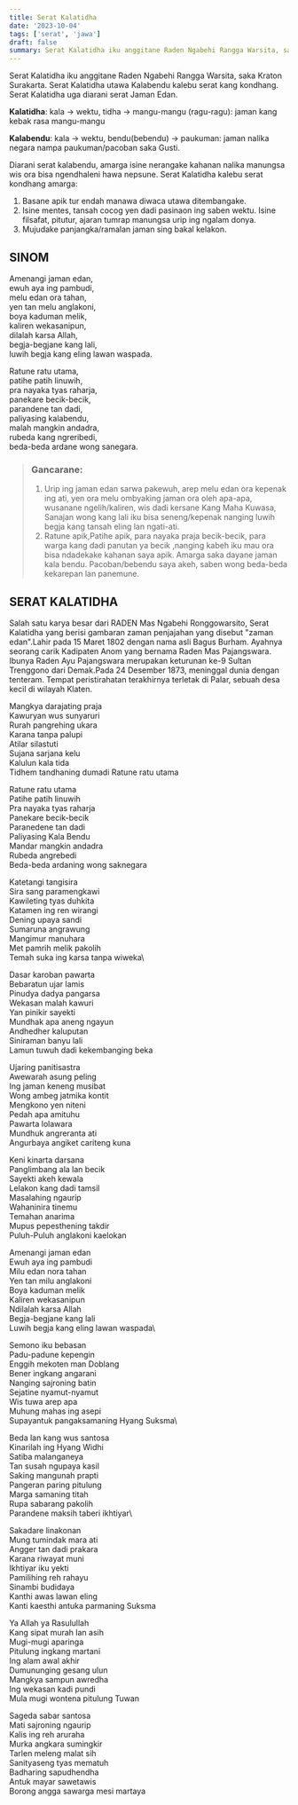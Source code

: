 ```yaml
---
title: Serat Kalatidha
date: '2023-10-04'
tags: ['serat', 'jawa']
draft: false
summary: Serat Kalatidha iku anggitane Raden Ngabehi Rangga Warsita, saka Kraton Surakarta.
---
```


Serat Kalatidha iku anggitane Raden Ngabehi Rangga Warsita, saka Kraton Surakarta.
Serat Kalatidha utawa Kalabendu kalebu serat kang kondhang.
Serat Kalatidha uga diarani serat Jaman Edan.

**Kalatidha**: kala -> wektu, tidha -> mangu-mangu (ragu-ragu): jaman kang kebak rasa mangu-mangu

**Kalabendu**: kala -> wektu, bendu(bebendu) → paukuman: jaman nalika negara nampa paukuman/pacoban saka Gusti.

Diarani serat kalabendu, amarga isine nerangake kahanan nalika manungsa wis ora bisa ngendhaleni hawa nepsune.
Serat Kalatidha kalebu serat kondhang amarga:

1. Basane apik tur endah manawa diwaca utawa ditembangake.
2. Isine mentes, tansah cocog yen dadi pasinaon ing saben wektu. Isine filsafat, pitutur, ajaran tumrap manungsa urip ing ngalam donya.
3. Mujudake panjangka/ramalan jaman sing bakal kelakon.

## SINOM

Amenangi jaman edan,\
ewuh aya ing pambudi,\
melu edan ora tahan,\
yen tan melu anglakoni,\
boya kaduman melik,\
kaliren wekasanipun,\
dilalah karsa Allah,\
begja-begjane kang lali,\
luwih begja kang eling lawan waspada.

Ratune ratu utama,\
patihe patih linuwih,\
pra nayaka tyas raharja,\
panekare becik-becik,\
parandene tan dadi,\
paliyasing kalabendu,\
malah mangkin andadra,\
rubeda kang ngreribedi,\
beda-beda ardane wong sanegara.

> ### Gancarane:
>
> 1. Urip ing jaman edan sarwa pakewuh, arep melu edan ora kepenak ing ati, yen ora melu ombyaking jaman ora oleh apa-apa, wusanane ngelih/kaliren, wis dadi kersane Kang Maha Kuwasa, Sanajan wong kang lali iku bisa seneng/kepenak nanging luwih begja kang tansah eling lan ngati-ati.
> 2. Ratune apik,Patihe apik, para nayaka praja becik-becik, para warga kang dadi panutan ya becik ,nanging kabeh iku mau ora bisa ndadekake kahanan saya apik. Amarga saka dayane jaman kala bendu. Pacoban/bebendu saya akeh, saben wong beda-beda kekarepan lan panemune.

## SERAT KALATIDHA

Salah satu karya besar dari RADEN Mas Ngabehi Ronggowarsito, Serat Kalatidha yang berisi gambaran zaman penjajahan yang disebut "zaman edan".Lahir pada 15 Maret 1802 dengan nama asli Bagus Burham. Ayahnya seorang carik Kadipaten Anom yang bernama Raden Mas Pajangswara. Ibunya Raden Ayu Pajangswara merupakan keturunan ke-9 Sultan Trenggono dari Demak.Pada 24 Desember 1873, meninggal dunia dengan tenteram. Tempat peristirahatan terakhirnya terletak di Palar, sebuah desa kecil di wilayah Klaten.

Mangkya darajating praja\
Kawuryan wus sunyaruri\
Rurah pangrehing ukara\
Karana tanpa palupi\
Atilar silastuti\
Sujana sarjana kelu\
Kalulun kala tida\
Tidhem tandhaning dumadi Ratune ratu utama

Ratune ratu utama\
Patihe patih linuwih\
Pra nayaka tyas raharja\
Panekare becik-becik\
Paranedene tan dadi\
Paliyasing Kala Bendu\
Mandar mangkin andadra\
Rubeda angrebedi\
Beda-beda ardaning wong saknegara

Katetangi tangisira\
Sira sang paramengkawi\
Kawileting tyas duhkita\
Katamen ing ren wirangi\
Dening upaya sandi\
Sumaruna angrawung\
Mangimur manuhara\
Met pamrih melik pakolih\
Temah suka ing karsa tanpa wiweka\

Dasar karoban pawarta\
Bebaratun ujar lamis\
Pinudya dadya pangarsa\
Wekasan malah kawuri\
Yan pinikir sayekti\
Mundhak apa aneng ngayun\
Andhedher kaluputan\
Siniraman banyu lali\
Lamun tuwuh dadi kekembanging beka

Ujaring panitisastra\
Awewarah asung peling\
Ing jaman keneng musibat\
Wong ambeg jatmika kontit\
Mengkono yen niteni\
Pedah apa amituhu\
Pawarta lolawara\
Mundhuk angreranta ati\
Angurbaya angiket cariteng kuna

Keni kinarta darsana\
Panglimbang ala lan becik\
Sayekti akeh kewala\
Lelakon kang dadi tamsil\
Masalahing ngaurip\
Wahaninira tinemu\
Temahan anarima\
Mupus pepesthening takdir\
Puluh-Puluh anglakoni kaelokan

Amenangi jaman edan\
Ewuh aya ing pambudi\
Milu edan nora tahan\
Yen tan milu anglakoni\
Boya kaduman melik\
Kaliren wekasanipun\
Ndilalah karsa Allah\
Begja-begjane kang lali\
Luwih begja kang eling lawan waspada\

Semono iku bebasan\
Padu-padune kepengin\
Enggih mekoten man Doblang\
Bener ingkang angarani\
Nanging sajroning batin\
Sejatine nyamut-nyamut\
Wis tuwa arep apa\
Muhung mahas ing asepi\
Supayantuk pangaksamaning Hyang Suksma\

Beda lan kang wus santosa\
Kinarilah ing Hyang Widhi\
Satiba malanganeya\
Tan susah ngupaya kasil\
Saking mangunah prapti\
Pangeran paring pitulung\
Marga samaning titah\
Rupa sabarang pakolih\
Parandene maksih taberi ikhtiyar\

Sakadare linakonan\
Mung tumindak mara ati\
Angger tan dadi prakara\
Karana riwayat muni\
Ikhtiyar iku yekti\
Pamilihing reh rahayu\
Sinambi budidaya\
Kanthi awas lawan eling\
Kanti kaesthi antuka parmaning Suksma

Ya Allah ya Rasulullah\
Kang sipat murah lan asih\
Mugi-mugi aparinga\
Pitulung ingkang martani\
Ing alam awal akhir\
Dumununging gesang ulun\
Mangkya sampun awredha\
Ing wekasan kadi pundi\
Mula mugi wontena pitulung Tuwan

Sageda sabar santosa\
Mati sajroning ngaurip\
Kalis ing reh aruraha\
Murka angkara sumingkir\
Tarlen meleng malat sih\
Sanityaseng tyas mematuh\
Badharing sapudhendha\
Antuk mayar sawetawis\
Borong angga sawarga mesi martaya
